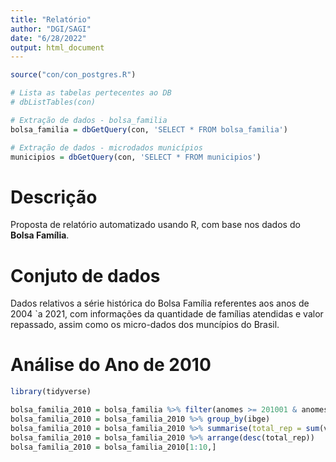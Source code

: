 ```yaml
---
title: "Relatório"
author: "DGI/SAGI"
date: "6/28/2022"
output: html_document
---
```


```r
source("con/con_postgres.R")

# Lista as tabelas pertecentes ao DB
# dbListTables(con)

# Extração de dados - bolsa_familia
bolsa_familia = dbGetQuery(con, 'SELECT * FROM bolsa_familia')

# Extração de dados - microdados municípios
municipios = dbGetQuery(con, 'SELECT * FROM municipios')
```


# Descrição

Proposta de relatório automatizado usando R, com base nos dados do **Bolsa Família**.

# Conjuto de dados

Dados relativos a série histórica do Bolsa Família referentes aos anos de 2004 `a 2021, com informações da quantidade de famílias atendidas e valor repassado, assim como os micro-dados dos muncípios do Brasil.

# Análise do Ano de 2010

```r
library(tidyverse)

bolsa_familia_2010 = bolsa_familia %>% filter(anomes >= 201001 & anomes <= 201012)
bolsa_familia_2010 = bolsa_familia_2010 %>% group_by(ibge)
bolsa_familia_2010 = bolsa_familia_2010 %>% summarise(total_rep = sum(valor_repassado_bolsa_familia))
bolsa_familia_2010 = bolsa_familia_2010 %>% arrange(desc(total_rep))
bolsa_familia_2010 = bolsa_familia_2010[1:10,]
```


